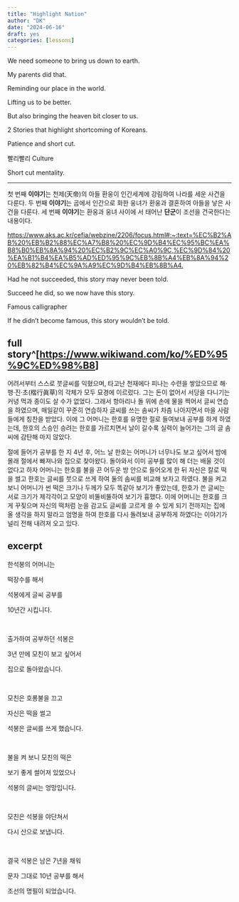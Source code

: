 ```yaml
---
title: "Highlight Nation"
author: "DK"
date: "2024-06-16"
draft: yes
categories: [lessons]
---
```


We need someone to bring us down to earth.

My parents did that.

Reminding our place in the world.

Lifting us to be better.

But also bringing the heaven bit closer to us.

2 Stories that highlight shortcoming of Koreans.

Patience and short cut.

빨리빨리 Culture

Short cut mentality.

---

첫 번째 **이야기**는 천제(天帝)의 아들 환웅이 인간세계에 강림하여 나라를 세운 사건을 다룬다. 두 번째 **이야기**는 곰에서 인간으로 화한 웅녀가 환웅과 결혼하여 아들을 낳은 사건을 다룬다. 세 번째 **이야기**는 환웅과 웅녀 사이에 서 태어난 **단군**이 조선을 건국한다는 내용이다.

<https://www.aks.ac.kr/cefia/webzine/2206/focus.html#:~:text=%EC%B2%AB%20%EB%B2%88%EC%A7%B8%20%EC%9D%B4%EC%95%BC%EA%B8%B0%EB%8A%94%20%EC%B2%9C%EC%A0%9C,%EC%9D%84%20%EA%B1%B4%EA%B5%AD%ED%95%9C%EB%8B%A4%EB%8A%94%20%EB%82%B4%EC%9A%A9%EC%9D%B4%EB%8B%A4.>

Had he not succeeded, this story may never been told.

Succeed he did, so we now have this story.

Famous calligrapher

If he didn't become famous, this story wouldn't be told.

## full story\^\[<https://www.wikiwand.com/ko/%ED%95%9C%ED%98%B8>\]

어려서부터 스스로 붓글씨를 익혔으며, 타고난 천재에다 피나는 수련을 쌓았으므로 해·행·진·초(楷行眞草)의 각체가 모두 묘경에 이르렀다. 그는 돈이 없어서 서당을 다니기는커녕 먹과 종이도 살 수가 없었다. 그래서 항아리나 돌 위에 손에 물을 찍어서 글씨 연습을 하였으며, 매일같이 꾸준히 연습하자 글씨를 쓰는 솜씨가 차츰 나아지면서 마을 사람들에게 칭찬을 받았다. 이에 그 어머니는 한호를 유명한 절로 들여보내 공부를 하게 하였는데, 한호의 스승인 승려는 한호를 가르치면서 날이 갈수록 실력이 늘어가는 그의 글 솜씨에 감탄해 마지 않았다.

절에 들어가 공부를 한 지 4년 후, 어느 날 한호는 어머니가 너무나도 보고 싶어서 밤에 몰래 절에서 빠져나와 집으로 찾아왔다. 돌아와서 이미 공부를 많이 해 더는 배울 것이 없다고 하자 어머니는 한호를 불을 끈 어두운 방 안으로 들어오게 한 뒤 자신은 칼로 떡을 썰고 한호는 글씨를 붓으로 쓰게 하여 둘의 솜씨를 비교해 보자고 하였다. 불을 켜고 보니 어머니가 썬 떡은 크기나 두께가 모두 똑같아 보기가 좋았는데, 한호가 쓴 글씨는 서로 크기가 제각각이고 모양이 비뚤비뚤하여 보기가 흉했다. 이에 어머니는 한호를 크게 꾸짖으며 자신의 떡처럼 눈을 감고도 글씨를 고르게 쓸 수 있게 되기 전까지는 집에 올 생각을 하지 말라고 엄명을 하여 한호를 다시 돌려보내 공부하게 하였다는 이야기가 널리 전해 내려져 오고 있다.

## excerpt

한석봉의 어머니는

떡장수를 해서

석봉에게 글씨 공부를

10년간 시킵니다.

​

출가하여 공부하던 석봉은

3년 만에 모친이 보고 싶어서

집으로 돌아왔습니다.

​

모친은 호롱불을 끄고

자신은 떡을 썰고

석봉은 글씨를 쓰게 했습니다.

​

불을 켜 보니 모친의 떡은

보기 좋게 썰어져 있었으나

석봉의 글씨는 엉망입니다.

​

모친은 석봉을 야단쳐서

다시 산으로 보냅니다.

​

결국 석봉은 남은 7년을 채워

문자 그대로 10년 공부를 해서

조선의 명필이 되었습니다.
